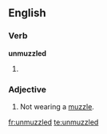 ==English==

===Verb===
'''unmuzzled'''

# {{present participle of|unmuzzle}}

===Adjective===
{{en-adj|-}}

# Not wearing a [[muzzle]].

[[fr:unmuzzled]]
[[te:unmuzzled]]